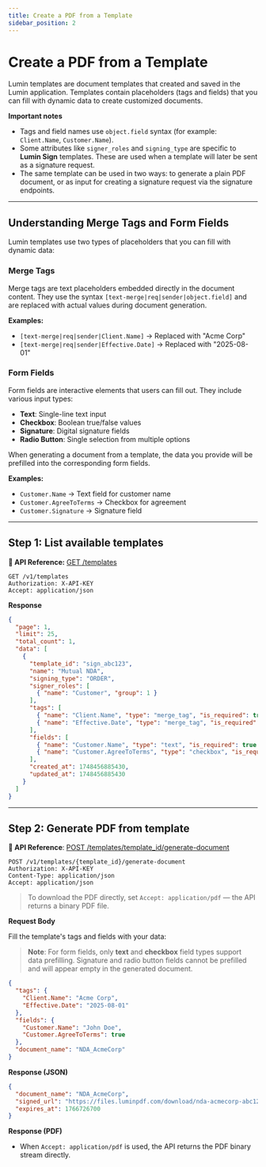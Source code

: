 ```yaml
---
title: Create a PDF from a Template
sidebar_position: 2
---
```


# Create a PDF from a Template

Lumin templates are document templates that created and saved in the Lumin application. Templates contain placeholders (tags and fields) that you can fill with dynamic data to create customized documents.

**Important notes**
- Tags and field names use `object.field` syntax (for example: `Client.Name`, `Customer.Name`).
- Some attributes like `signer_roles` and `signing_type` are specific to **Lumin Sign** templates. These are used when a template will later be sent as a signature request.
- The same template can be used in two ways: to generate a plain PDF document, or as input for creating a signature request via the signature endpoints.

---

## Understanding Merge Tags and Form Fields

Lumin templates use two types of placeholders that you can fill with dynamic data:

### Merge Tags
Merge tags are text placeholders embedded directly in the document content. They use the syntax `[text-merge|req|sender|object.field]` and are replaced with actual values during document generation.

**Examples:**
- `[text-merge|req|sender|Client.Name]` → Replaced with "Acme Corp"
- `[text-merge|req|sender|Effective.Date]` → Replaced with "2025-08-01"

### Form Fields
Form fields are interactive elements that users can fill out. They include various input types:
- **Text**: Single-line text input
- **Checkbox**: Boolean true/false values
- **Signature**: Digital signature fields
- **Radio Button**: Single selection from multiple options

When generating a document from a template, the data you provide will be prefilled into the corresponding form fields.

**Examples:**
- `Customer.Name` → Text field for customer name
- `Customer.AgreeToTerms` → Checkbox for agreement
- `Customer.Signature` → Signature field

---

## Step 1: List available templates

**📖 API Reference:** [GET /templates](/api/list-templates)

```http
GET /v1/templates
Authorization: X-API-KEY
Accept: application/json
```

**Response**

```json
{
  "page": 1,
  "limit": 25,
  "total_count": 1,
  "data": [
    {
      "template_id": "sign_abc123",
      "name": "Mutual NDA",
      "signing_type": "ORDER",
      "signer_roles": [
        { "name": "Customer", "group": 1 }
      ],
      "tags": [
        { "name": "Client.Name", "type": "merge_tag", "is_required": true },
        { "name": "Effective.Date", "type": "merge_tag", "is_required": false }
      ],
      "fields": [
        { "name": "Customer.Name", "type": "text", "is_required": true },
        { "name": "Customer.AgreeToTerms", "type": "checkbox", "is_required": true }
      ],
      "created_at": 1748456885430,
      "updated_at": 1748456885430
    }
  ]
}
```

---

## Step 2: Generate PDF from template

**📖 API Reference**: [POST /templates/template_id/generate-document](/api/generate-document-from-template)

```http
POST /v1/templates/{template_id}/generate-document
Authorization: X-API-KEY
Content-Type: application/json
Accept: application/json
```

> To download the PDF directly, set `Accept: application/pdf` — the API returns a binary PDF file.

**Request Body**

Fill the template's tags and fields with your data:

> **Note**: For form fields, only **text** and **checkbox** field types support data prefilling. Signature and radio button fields cannot be prefilled and will appear empty in the generated document.

```json
{
  "tags": {
    "Client.Name": "Acme Corp",
    "Effective.Date": "2025-08-01"
  },
  "fields": {
    "Customer.Name": "John Doe",
    "Customer.AgreeToTerms": true
  },
  "document_name": "NDA_AcmeCorp"
}
```

**Response (JSON)**

```json
{
  "document_name": "NDA_AcmeCorp",
  "signed_url": "https://files.luminpdf.com/download/nda-acmecorp-abc123.pdf",
  "expires_at": 1766726700
}
```

**Response (PDF)**

- When `Accept: application/pdf` is used, the API returns the PDF binary stream directly.

